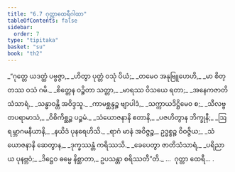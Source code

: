 ```yaml
---
title: "6.7 ဂုတ္တာထေရီဂါထာ"
tableOfContents: false
sidebar:
  order: 7
type: "tipitaka"
basket: "su"
book: "th2"
---
```



<DynamicBreadcrumb />

<Division number="163" book="th2">

<Paragraph number="224" type="verses" book="th2">
_“ဂုတ္တေ ယဒတ္ထံ ပဗ္ဗဇ္ဇာ,_  
_ဟိတွာ ပုတ္တံ ဝသုံ ပိယံ;_  
_တမေဝ အနုဗြူဟေဟိ,_  
_မာ စိတ္တဿ ဝသံ ဂမိ._  

</Paragraph>

</Division>
<Division number="164" book="th2">

<Paragraph number="225" type="verses" book="th2">
_စိတ္တေန ဝဉ္စိတာ သတ္တာ,_  
_မာရဿ ဝိသယေ ရတာ;_  
_အနေကဇာတိသံသာရံ,_  
_သန္ဓာဝန္တိ အဝိဒ္ဒသူ._  

</Paragraph>

</Division>
<Division number="165" book="th2">

<Paragraph number="226" type="verses" book="th2">
_ကာမစ္ဆန္ဒဉ္စ ဗျာပါဒံ,_  
_သက္ကာယဒိဋ္ဌိမေဝ စ;_  
_သီလဗ္ဗတပရာမာသံ,_  
_ဝိစိကိစ္ဆဉ္စ ပဉ္စမံ._  

</Paragraph>

</Division>
<Division number="166" book="th2">

<Paragraph number="227" type="verses" book="th2">
_သံယောဇနာနိ ဧတာနိ,_  
_ပဇဟိတွာန ဘိက္ခုနီ;_  
_ဩရမ္ဘာဂမနီယာနိ,_  
_နယိဒံ ပုနရေဟိသိ._  

</Paragraph>

</Division>
<Division number="167" book="th2">

<Paragraph number="228" type="verses" book="th2">
_ရာဂံ မာနံ အဝိဇ္ဇဉ္စ,_  
ဥဒ္ဓစ္စဉ္စ ဝိဝဇ္ဇိယ;_  
_သံယောဇနာနိ ဆေတွာန,_  
_ဒုက္ခဿန္တံ ကရိဿသိ._  

</Paragraph>

</Division>
<Division number="168" book="th2">

<Paragraph number="229" type="verses" book="th2">
_ခေပေတွာ ဇာတိသံသာရံ,_  
_ပရိညာယ ပုနဗ္ဘဝံ;_  
_ဒိဋ္ဌေဝ ဓမ္မေ နိစ္ဆာတာ,_  
ဥပသန္တာ စရိဿတီ”တိ._  


</Paragraph>
</Division>

<Paragraph number="230" type="center" book="th2">
…  ဂုတ္တာ ထေရီ… .
</Paragraph>